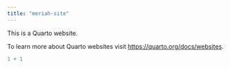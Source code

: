 ```yaml
---
title: "meriah-site"
---
```


This is a Quarto website.

To learn more about Quarto websites visit <https://quarto.org/docs/websites>.

```r
1 + 1
```
